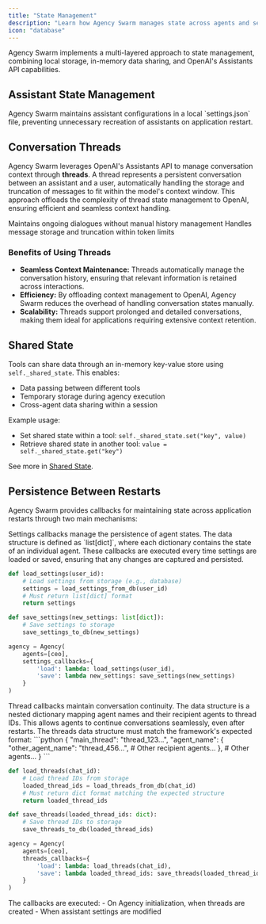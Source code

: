 ```yaml
---
title: "State Management"
description: "Learn how Agency Swarm manages state across agents and sessions."
icon: "database"
---
```


Agency Swarm implements a multi-layered approach to state management, combining local storage, in-memory data sharing, and OpenAI's Assistants API capabilities.

## Assistant State Management

<Card title="Local Settings Storage" icon="database">
  Agency Swarm maintains assistant configurations in a local `settings.json` file, preventing unnecessary recreation of
  assistants on application restart.
</Card>

## Conversation Threads

Agency Swarm leverages OpenAI's Assistants API to manage conversation context through **threads**. A thread represents a persistent conversation between an assistant and a user, automatically handling the storage and truncation of messages to fit within the model's context window. This approach offloads the complexity of thread state management to OpenAI, ensuring efficient and seamless context handling.

<CardGroup cols={2}>
  <Card title="Persistent Conversations" icon="messages">
    Maintains ongoing dialogues without manual history management
  </Card>
  <Card title="Automatic Context Management" icon="scissors">
    Handles message storage and truncation within token limits
  </Card>
</CardGroup>

### Benefits of Using Threads

- **Seamless Context Maintenance:** Threads automatically manage the conversation history, ensuring that relevant information is retained across interactions.
- **Efficiency:** By offloading context management to OpenAI, Agency Swarm reduces the overhead of handling conversation states manually.
- **Scalability:** Threads support prolonged and detailed conversations, making them ideal for applications requiring extensive context retention.

## Shared State

Tools can share data through an in-memory key-value store using `self._shared_state`. This enables:

- Data passing between different tools
- Temporary storage during agency execution
- Cross-agent data sharing within a session

Example usage:
- Set shared state within a tool: `self._shared_state.set("key", value)`
- Retrieve shared state in another tool: `value = self._shared_state.get("key")`

See more in [Shared State](../advanced-features/shared-state).

## Persistence Between Restarts

Agency Swarm provides callbacks for maintaining state across application restarts through two main mechanisms:

<Accordion title="Settings Management" defaultOpen={true}>
Settings callbacks manage the persistence of agent states. The data structure is defined as `list[dict]`, where each dictionary contains the state of an individual agent. These callbacks are executed every time settings are loaded or saved, ensuring that any changes are captured and persisted.

```python
def load_settings(user_id):
    # Load settings from storage (e.g., database)
    settings = load_settings_from_db(user_id)
    # Must return list[dict] format
    return settings

def save_settings(new_settings: list[dict]):
    # Save settings to storage
    save_settings_to_db(new_settings)

agency = Agency(
    agents=[ceo],
    settings_callbacks={
        'load': lambda: load_settings(user_id),
        'save': lambda new_settings: save_settings(new_settings)
    }
)
```

</Accordion>

<Accordion title="Thread Management" defaultOpen={true}>
Thread callbacks maintain conversation continuity. The data structure is a nested dictionary mapping agent names and their recipient agents to thread IDs. This allows agents to continue conversations seamlessly, even after restarts.

<Note>
The threads data structure must match the framework's expected format:
```python
{
    "main_thread": "thread_123...",
    "agent_name": {
        "other_agent_name": "thread_456...",
        # Other recipient agents...
    },
    # Other agents...
}
```
</Note>

```python
def load_threads(chat_id):
    # Load thread IDs from storage
    loaded_thread_ids = load_threads_from_db(chat_id)
    # Must return dict format matching the expected structure
    return loaded_thread_ids

def save_threads(loaded_thread_ids: dict):
    # Save thread IDs to storage
    save_threads_to_db(loaded_thread_ids)

agency = Agency(
    agents=[ceo],
    threads_callbacks={
        'load': lambda: load_threads(chat_id),
        'save': lambda loaded_thread_ids: save_threads(loaded_thread_ids)
    }
)
```

</Accordion>

<Info>
  The callbacks are executed:
  - On Agency initialization, when threads are created
  - When assistant settings are modified
</Info>
